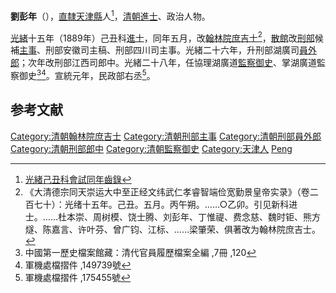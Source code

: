 {{Otheruses|劉彭年|other=同名或類似名的其它條目描述}}
'''劉彭年'''（{{bd|1859年||？|catIdx=}}），[[直隸|直隸]][[天津縣|天津縣]]人<ref>[http://books.google.com/books?id=s38sAAAAYAAJ&pg=PA832#v=onepage&q&f=false 光緒己丑科會試同年齒錄]</ref>，[[清朝|清朝]][[進士|進士]]、政治人物。

[[光緒|光緒]]十五年（1889年）己丑科[[進士|進士]]，同年五月，改[[翰林院|翰林院]][[庶吉士|庶吉士]]<ref>《大清德宗同天崇运大中至正经文纬武仁孝睿智端俭宽勤景皇帝实录》（卷二百七十）：光绪十五年。己丑。五月。丙午朔。……○乙卯。引见新科进士。……杜本崇、周树模、饶士腾、刘彭年、丁惟禔、费念慈、魏时钜、熊方燧、陈嘉言、许叶芬、曾广钧、江标、……梁肇荣、俱著改为翰林院庶吉士。</ref>，[[散館|散館]]改[[刑部|刑部]]候補[[主事|主事]]、刑部安徽司主稿、刑部四川司主事。光緒二十六年，升刑部湖廣司[[員外郎|員外郎]]；次年改刑部江西司郎中。光緒二十八年，任協理湖廣道[[監察御史|監察御史]]、掌湖廣道監察御史<ref>中國第一歷史檔案館藏：清代官員履歷檔案全編 ,7冊 ,120</ref><ref>軍機處檔摺件 ,149739號</ref>。宣統元年，民政部右丞<ref>軍機處檔摺件 ,175455號</ref>。

==参考文献==
{{reflist|2}}
{{清朝人物小作品}}
{{光緒十五年己丑科殿試金榜}}
{{DEFAULTSORT:Liu劉}}
[[Category:清朝翰林院庶吉士|Category:清朝翰林院庶吉士]]
[[Category:清朝刑部主事|Category:清朝刑部主事]]
[[Category:清朝刑部員外郎|Category:清朝刑部員外郎]]
[[Category:清朝刑部郎中|Category:清朝刑部郎中]]
[[Category:清朝監察御史|Category:清朝監察御史]]
[[Category:天津人|Category:天津人]]
[[Category:刘姓|Peng]]